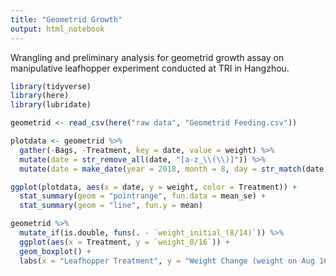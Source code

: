 ```yaml
---
title: "Geometrid Growth"
output: html_notebook
---
```

Wrangling and preliminary analysis for geometrid growth assay on manipulative leafhopper experiment conducted at TRI in Hangzhou.

```r
library(tidyverse)
library(here)
library(lubridate)
```
```r
geometrid <- read_csv(here("raw data", "Geometrid Feeding.csv"))
```
```r
plotdata <- geometrid %>% 
  gather(-Bags, -Treatment, key = date, value = weight) %>% 
  mutate(date = str_remove_all(date, "[a-z_\\(\\)]")) %>% 
  mutate(date = make_date(year = 2018, month = 8, day = str_match(date, "(?<=\\/)\\d+")))
```
```r
ggplot(plotdata, aes(x = date, y = weight, color = Treatment)) +
  stat_summary(geom = "pointrange", fun.data = mean_se) +
  stat_summary(geom = "line", fun.y = mean)
```
```r
geometrid %>% 
  mutate_if(is.double, funs(. - `weight_initial_(8/14)`)) %>% 
  ggplot(aes(x = Treatment, y = `weight_8/16`)) +
  geom_boxplot() +
  labs(x = "Leafhopper Treatment", y = "Weight Change (weight on Aug 16 - initial weight)")
```

